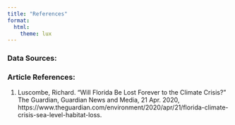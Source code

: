 ```yaml
---
title: "References"
format: 
  html:
    theme: lux
---
```


### **Data Sources:**

### **Article References:**

1. Luscombe, Richard. “Will Florida Be Lost Forever to the Climate Crisis?” The Guardian, Guardian News and Media, 21 Apr. 2020, https://www.theguardian.com/environment/2020/apr/21/florida-climate-crisis-sea-level-habitat-loss. 